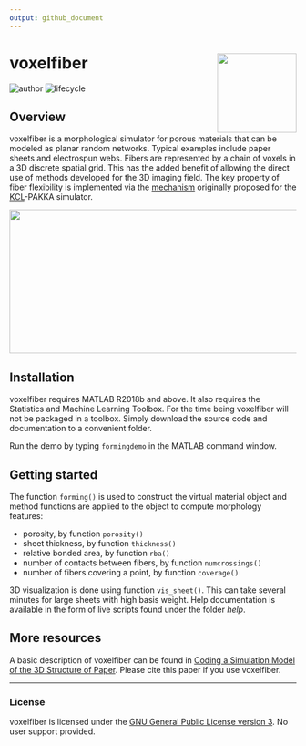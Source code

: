 ```yaml
---
output: github_document
---
```


<!-- README.md is generated from README.Rmd. Please edit that file -->

# voxelfiber <img src="help/figures/logo.png" align="right" height="139" />

<!-- badges: start -->
![author](https://img.shields.io/badge/author-Eduardo%20L.%20T.%20Conceição-green.svg)
![lifecycle](https://img.shields.io/badge/lifecycle-experimental-orange.svg)
<!-- badges: end -->

## Overview

voxelfiber is a morphological simulator for porous materials that can be modeled as planar random networks. Typical examples include paper sheets and electrospun webs. Fibers are represented by a chain of voxels in a 3D discrete spatial grid. This has the added benefit of allowing the direct use of methods developed for the 3D imaging field. The key property of fiber flexibility is implemented via the [mechanism](https://doi.org/10.1103/PhysRevLett.73.3475) originally proposed for the [KCL](http://kcl.fi)-PAKKA simulator.

<img src="help/figures/README-example-1.png" width="630" height="252" />

## Installation

voxelfiber requires MATLAB R2018b and above. It also requires the Statistics and Machine Learning Toolbox. For the time being voxelfiber will not be packaged in a toolbox. Simply download the source code and documentation to a convenient folder.

Run the demo by typing `formingdemo` in the MATLAB command window.

## Getting started

The function `forming()` is used to construct the virtual material object and method functions are applied to the object to compute morphology features:

- porosity, by function `porosity()`
- sheet thickness, by function `thickness()`
- relative bonded area, by function `rba()`
- number of contacts between fibers, by function `numcrossings()`
- number of fibers covering a point, by function `coverage()`

3D visualization is done using function `vis_sheet()`. This can take several minutes for large sheets with high basis weight. Help documentation is available in the form of live scripts found under the folder _help_.

## More resources

A basic description of voxelfiber can be found in [Coding a Simulation Model of the 3D Structure of Paper](https://doi.org/10.1007/978-3-642-12712-0_27). Please cite this paper if you use voxelfiber.

---
### License

voxelfiber is licensed under the [GNU General Public License version 3](https://opensource.org/licenses/GPL-3.0). No user support provided.
